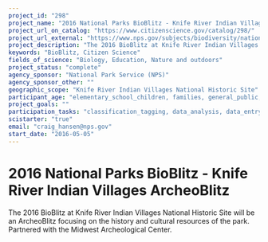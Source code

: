 ```yaml
---
project_id: "298"
project_name: "2016 National Parks BioBlitz - Knife River Indian Villages ArcheoBlitz"
project_url_on_catalog: "https://www.citizenscience.gov/catalog/298/"
project_url_external: "https://www.nps.gov/subjects/biodiversity/national-parks-bioblitz.htm"
project_description: "The 2016 BioBlitz at Knife River Indian Villages National Historic Site will be an ArcheoBlitz focusing on the history and cultural resources of the park. Partnered with the Midwest Archeological Center."
keywords: "BioBlitz, Citizen Science"
fields_of_science: "Biology, Education, Nature and outdoors"
project_status: "complete"
agency_sponsor: "National Park Service (NPS)"
agency_sponsor_other: ""
geographic_scope: "Knife River Indian Villages National Historic Site"
participant_age: "elementary_school_children, families, general_public, middle_school_children, targeted_group, teens"
project_goals: ""
participation_tasks: "classification_tagging, data_analysis, data_entry, finding_entities, identification, learning, observation, site_selection_description, specimen_sample_collection"
scistarter: "true"
email: "craig_hansen@nps.gov"
start_date: "2016-05-05"
---
```


# 2016 National Parks BioBlitz - Knife River Indian Villages ArcheoBlitz

The 2016 BioBlitz at Knife River Indian Villages National Historic Site will be an ArcheoBlitz focusing on the history and cultural resources of the park. Partnered with the Midwest Archeological Center.
